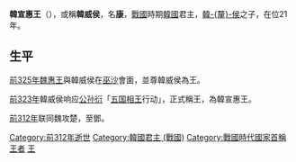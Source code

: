 {{unreferenced|time=2014-2-27}}
{{Emperorcn box|圖像=
|名称=韓宣惠王
|姓名=韓康
|謚号=威侯、宣惠王
|陵墓=不明
|政權=[[韓國_(戰國)|韓國]]
|出生日期=？
|逝世日期=[[前312年|前312年]]
|在位=[[前332年|前332年]]—[[前312年|前312年]]
|年号=無
}}
'''韓宣惠王'''（{{bd|？||前312年||H}}），或稱'''韓威侯'''，名'''康'''，[[戰國_(中國)|戰國]]時期[[韓國_(戰國)|韓國]]君主，[[韓釐侯|韓-{釐}-侯]]之子，在位21年。

==生平==
[[前325年|前325年]][[魏惠王|魏惠王]]與韓威侯在[[巫沙|巫沙]]會面，並尊韓威侯為王。

[[前323年|前323年]]韓威侯响应[[公孙衍|公孙衍]]「[[五国相王|五国相王]]行动」，正式稱王，為韓宣惠王。

[[前312年|前312年]]联同魏攻楚，至鄧。

{{中国皇帝|父[[韓釐侯|韓-{釐}-侯]]|子[[韓襄王|韓襄王]]|[[韓國_(戰國)|韓國君主]]|前332年—前312年}}
{{韩国君主}}
{{Portal bar|中國|社會|政治|戰國|歷史|人物}}
[[Category:前312年逝世|Category:前312年逝世]]
[[Category:韓國君主_(戰國)|Category:韓國君主 (戰國)]]
[[Category:戰國時代國家首稱王者|Category:戰國時代國家首稱王者]]
[[Category:諡威|王]]